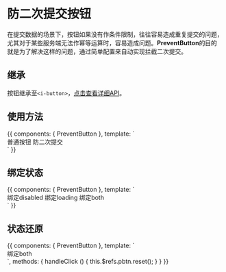

<Meta title="框架指引|组件/按钮/防二次提交按钮"/>

# 防二次提交按钮

在提交数据的场景下，按钮如果没有作条件限制，往往容易造成重复提交的问题，尤其对于某些服务端无法作幂等运算时，容易造成问题。**PreventButton**的目的就是为了解决这样的问题，通过简单配置来自动实现拦截二次提交。

## 继承

按钮继承至`<i-button>`，[点击查看详细API](https://www.antdv.com/components/button-cn/)。

## 使用方法

<Preview>
  <Story name="基本用法" height="20">
    {{
      components: { PreventButton },
      template: `
        <div>
          <a-button>普通按钮</a-button>
          <prevent-button>防二次提交</prevent-button>
        </div>
      `
    }}
  </Story>
</Preview>

## 绑定状态

<Preview>
  <Story name="绑定状态" height="20">
    {{
      components: { PreventButton },
      template: `
        <div>
          <prevent-button bind="disabled">绑定disabled</prevent-button>
          <prevent-button bind="loading">绑定loading</prevent-button>
          <prevent-button bind="both">绑定both</prevent-button>
        </div>
      `
    }}
  </Story>
</Preview>

## 状态还原

<Preview>
  <Story name="状态还原" height="20">
    {{
      components: { PreventButton },
      template: `
        <div>
          <prevent-button bind="both" ref="pbtn">绑定both</prevent-button>
        </div>
      `,
      methods: {
        handleClick () {
          this.$refs.pbtn.reset();
        }
      }
    }}
  </Story>
</Preview>
